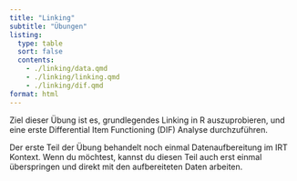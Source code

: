 ```yaml
---
title: "Linking"
subtitle: "Übungen"
listing: 
  type: table
  sort: false
  contents: 
    - ./linking/data.qmd
    - ./linking/linking.qmd
    - ./linking/dif.qmd
format: html
---
```


Ziel dieser Übung ist es, grundlegendes Linking in R auszuprobieren, und eine erste Differential Item Functioning (DIF) Analyse durchzuführen. 

:::{.callout-note}
Der erste Teil der Übung behandelt noch einmal Datenaufbereitung im IRT Kontext. Wenn du möchtest, kannst du diesen Teil auch erst einmal überspringen und direkt mit den aufbereiteten Daten arbeiten. 
:::
